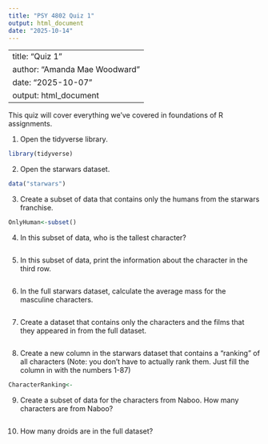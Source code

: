 ```yaml
---
title: "PSY 4802 Quiz 1"
output: html_document
date: "2025-10-14"
---
```

---
title: "Quiz 1"
author: "Amanda Mae Woodward"
date: "2025-10-07"
output: html_document
---

This quiz will cover everything we've covered in foundations of R assignments.

1. Open the tidyverse library.
```r
library(tidyverse)
```

2. Open the starwars dataset.
```r
data("starwars")
```

3. Create a subset of data that contains only the humans from the starwars franchise.
```r
OnlyHuman<-subset()
```

4. In this subset of data, who is the tallest character? 
```r

```

5. In this subset of data, print the information about the character in the third row. 
```r

```

6. In the full starwars dataset, calculate the average mass for the masculine characters. 
```r

```

7. Create a dataset that contains only the characters and the films that they appeared in from the full dataset. 
```r

```

8. Create a new column in the starwars dataset that contains a "ranking" of all characters (Note: you don't have to actually rank them. Just fill the column in with the numbers 1-87)
```r
CharacterRanking<-
```

9. Create a subset of data for the characters from Naboo. How many characters are from Naboo? 
```r

```

10. How many droids are in the full dataset? 
```r

```

